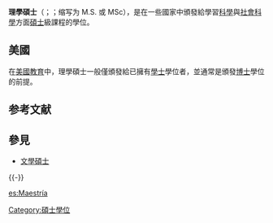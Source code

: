 {{For|“MSC”的其他意义|MSC}}

{{unreferenced|time=2011-12-26T02:07:02+00:00}}

'''理學碩士'''（{{lang-la|Magister Scientiæ}}；{{lang-en|Master of Science}}；缩写为 M.S. 或 MSc），是在一些國家中頒發給學習[[科學|科學]]與[[社會科學|社會科學]]方面[[碩士|碩士]]級課程的學位。

==美國==
在[[美國教育|美國教育]]中，理學碩士一般僅頒發給已擁有[[學士|學士]]學位者，並通常是頒發[[博士|博士]]學位的前提。

== 参考文献 ==
{{Reflist}}

== 參見 ==
{{Portal|教育}}
* [[文學碩士|文學碩士]]

{{-}}
{{学位}}

[[Category:碩士學位|Category:碩士學位]]

{{教育小作品}}

[[es:Maestría|es:Maestría]]